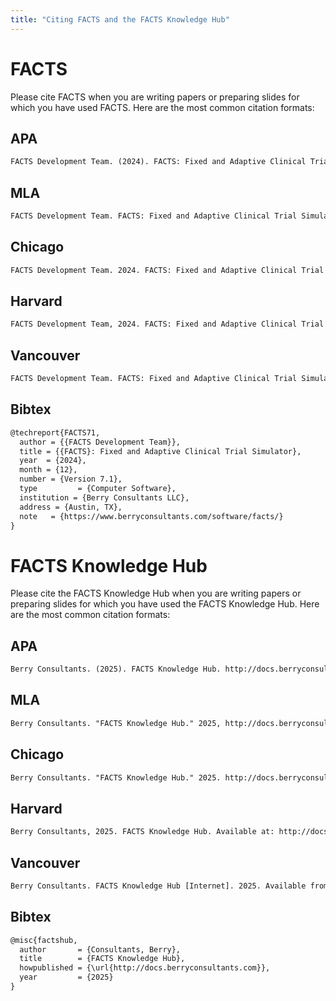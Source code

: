 ```yaml
---
title: "Citing FACTS and the FACTS Knowledge Hub"
---
```


# FACTS

Please cite FACTS when you are writing papers or preparing slides for which you have used FACTS. Here are the most common citation formats:

::: {.panel-tabset}

## APA 

``` default
FACTS Development Team. (2024). FACTS: Fixed and Adaptive Clinical Trial Simulator (Version 7.1) [Computer software]. Berry Consultants LLC. https://www.berryconsultants.com/software/facts/
```

## MLA

``` default
FACTS Development Team. FACTS: Fixed and Adaptive Clinical Trial Simulator. Version 7.1, Berry Consultants LLC, 2024, https://www.berryconsultants.com/software/facts/.
```

## Chicago

``` default
FACTS Development Team. 2024. FACTS: Fixed and Adaptive Clinical Trial Simulator (Version 7.1). Computer software. Austin, TX: Berry Consultants LLC. https://www.berryconsultants.com/software/facts/.
```

## Harvard

``` default
FACTS Development Team, 2024. FACTS: Fixed and Adaptive Clinical Trial Simulator (Version 7.1) [Computer software]. Berry Consultants LLC, Austin, TX. Available at: <https://www.berryconsultants.com/software/facts/> [Accessed 31 Jan. 2025].
```

## Vancouver

``` default
FACTS Development Team. FACTS: Fixed and Adaptive Clinical Trial Simulator (Version 7.1) [Computer software]. Austin (TX): Berry Consultants LLC; 2024. Available from: https://www.berryconsultants.com/software/facts/.
```

## Bibtex

``` default
@techreport{FACTS71,
  author = {{FACTS Development Team}},
  title = {{FACTS}: Fixed and Adaptive Clinical Trial Simulator},
  year  = {2024},
  month = {12},
  number = {Version 7.1},
  type         = {Computer Software},
  institution = {Berry Consultants LLC},
  address = {Austin, TX},
  note   = {https://www.berryconsultants.com/software/facts/}
}
```

:::


# FACTS Knowledge Hub

Please cite the FACTS Knowledge Hub when you are writing papers or preparing slides for which you have used the FACTS Knowledge Hub. Here are the most common citation formats:

::: {.panel-tabset}

## APA 

``` default
Berry Consultants. (2025). FACTS Knowledge Hub. http://docs.berryconsultants.com.
```

## MLA

``` default
Berry Consultants. "FACTS Knowledge Hub." 2025, http://docs.berryconsultants.com.
```

## Chicago

``` default
Berry Consultants. "FACTS Knowledge Hub." 2025. http://docs.berryconsultants.com.
```

## Harvard

``` default
Berry Consultants, 2025. FACTS Knowledge Hub. Available at: http://docs.berryconsultants.com. 
```

## Vancouver

``` default
Berry Consultants. FACTS Knowledge Hub [Internet]. 2025. Available from: http://docs.berryconsultants.com.
```

## Bibtex

``` default
@misc{factshub,
  author       = {Consultants, Berry},
  title        = {FACTS Knowledge Hub},
  howpublished = {\url{http://docs.berryconsultants.com}},
  year         = {2025}
}
```

:::